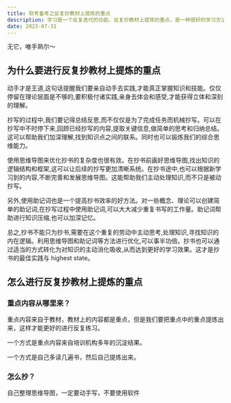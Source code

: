 ```yaml
---
title: 软考备考之反复抄教材上提炼的重点
description: 学习是一个反复迭代的功能，反复抄教材上提炼的重点，是一种很好的学习方法。学习、总结、提炼、反复练习，是学习的最佳方式。
date: 2023-07-31
---
```


<Callout type="success">

无它，唯手熟尔～

</Callout>

## 为什么要进行反复抄教材上提炼的重点

动手才是王道,这句话提醒我们要亲自动手去实践,才能真正掌握知识和技能。仅仅停留在理论层面是不够的,要积极付诸实践,亲身去体会和感受,才能获得立体和深刻的理解。

抄写的过程中,我们要记得总结反思,而不仅仅是为了完成任务而机械抄写。可以在抄写中不时停下来,回顾已经抄写的内容,提取关键信息,做简单的思考和归纳总结。这可以帮助我们加深理解,找到知识点之间的联系。同时也可以锻炼我们的综合思维能力。

使用思维导图来优化抄书的复杂度也很有效。在抄书前画好思维导图,找出知识的逻辑结构和框架,这可以让后续的抄写更加清晰系统。在抄书途中,也可以根据新学习到的内容,不断完善和发展思维导图。这能帮助我们主动处理知识,而不只是被动抄写。

另外,使用助记词也是一个提高抄书效率的好方法。对一些概念、理论可以创建简单的助记词,在抄写过程中使用助记词,可以大大减少重复书写的工作量。助记词帮助进行知识压缩,也可以加深记忆。

总之,抄书不能只为抄书,需要在这个重复的劳动中主动思考,处理知识,寻找知识的内在逻辑。利用思维导图和助记词等方法进行优化,可以事半功倍。抄书也可以通过适当的方式转化为对知识的主动消化吸收,从而达到更好的学习效果。这才是抄书的最佳实践与 highest state。

## 怎么进行反复抄教材上提炼的重点

### 重点内容从哪里来？

重点内容来自于教材，教材上的内容都是重点，但是我们要把重点中的重点提炼出来，这样才能更好的进行反复练习。

一个方式是重点内容来自培训机构多年的沉淀结果。

一个方式是自己多读几遍书，然后自己提炼出来。

### 怎么抄？

自己整理思维导图，一定要动手写，不要使用软件
